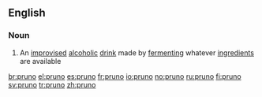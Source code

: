 ==English==

===Noun===
{{wikipedia}}
{{en-noun|-}}

#{{context|US|prison|slang}} An [[improvised]] [[alcoholic]] [[drink]] made by [[ferment]]ing whatever [[ingredient]]s are available

[[br:pruno]]
[[el:pruno]]
[[es:pruno]]
[[fr:pruno]]
[[io:pruno]]
[[no:pruno]]
[[ru:pruno]]
[[fi:pruno]]
[[sv:pruno]]
[[tr:pruno]]
[[zh:pruno]]